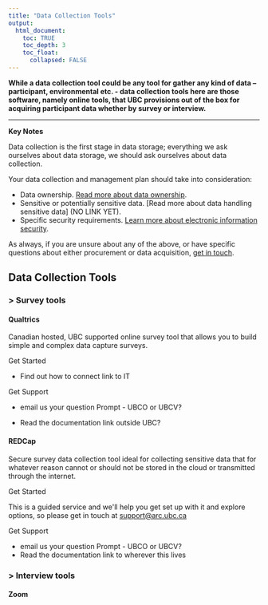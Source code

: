 ```yaml
---
title: "Data Collection Tools"
output:
  html_document:
    toc: TRUE
    toc_depth: 3
    toc_float:
      collapsed: FALSE
---
```


<div class = "definition">
**While a data collection tool could be any tool for gather any kind of data – participant, environmental etc. - data collection tools here are those software, namely online tools, that UBC provisions out of the box for acquiring participant data whether by survey or interview.**
</div>

<hr />

<div class = "consideration">
**Key Notes**

Data collection is the first stage in data storage; everything we ask ourselves about data storage, we should ask ourselves about data collection.

Your data collection and management plan should take into consideration:

* Data ownership. [Read more about data ownership](c_authorization.html).
* Sensitive or potentially sensitive data. [Read more about data handling sensitive data] (NO LINK YET).
* Specific security requirements. [Learn more about electronic information security](p_security.html).

As always, if you are unsure about any of the above, or have specific questions about either procurement or data acquisition, [get in touch](s_talk.html). 
</div>

## Data Collection Tools

### > Survey tools

#### Qualtrics

Canadian hosted, UBC supported online survey tool that allows you to build simple and complex data capture surveys.

Get Started

* Find out how to connect link to IT

Get Support

* email us your question Prompt - UBCO or UBCV? 

* Read the documentation link outside UBC?

#### REDCap

Secure survey data collection tool ideal for collecting sensitive data that for whatever reason cannot or should not be stored in the cloud or transmitted through the internet.

Get Started

This is a guided service and we\'ll help you get set up with it and explore options, so please get in touch at [support@arc.ubc.ca](mailto:support@arc.ubc.ca)

Get Support

* email us your question Prompt - UBCO or UBCV?
* Read the documentation link to wherever this lives

### > Interview tools

#### Zoom
